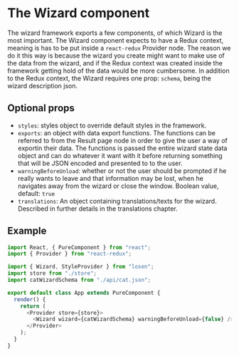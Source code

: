 
<Meta title="The wizard component" />

# The Wizard component

The wizard framework exports a few components, of which Wizard is the most important. The Wizard component expects to have a Redux context, meaning is has to be put inside a `react-redux` Provider node. The reason we do it this way is because the wizard you create might want to make use of the data from the wizard, and if the Redux context was created inside the framework getting hold of the data would be more cumbersome. In addition to the Redux context, the Wizard requires one prop: `schema`, being the wizard description json.

## Optional props

- `styles`: styles object to override default styles in the framework.
- `exports`: an object with data export functions. The functions can be referred to from the Result page node in order to give the user a way of exportin their data. The functions is passed the entire wizard state data object and can do whatever it want with it before returning something that will be JSON encoded and presented to to the user.
- `warningBeforeUnload`: whether or not the user should be prompted if he really wants to leave and that information may be lost, when he navigates away from the wizard or close the window. Boolean value, default: `true`
- `translations`: An object containing translations/texts for the wizard. Described in further details in the translations chapter.

## Example

```ts
import React, { PureComponent } from "react";
import { Provider } from "react-redux";

import { Wizard, StyleProvider } from "losen";
import store from "./store";
import catWizardSchema from "./api/cat.json";

export default class App extends PureComponent {
  render() {
    return (
      <Provider store={store}>
        <Wizard wizard={catWizardSchema} warningBeforeUnload={false} />
      </Provider>
    );
  }
}
```
